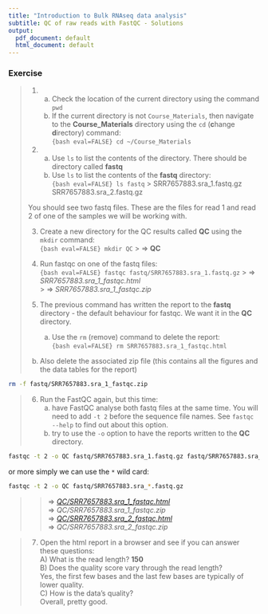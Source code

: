 ```yaml
---
title: "Introduction to Bulk RNAseq data analysis"
subtitle: QC of raw reads with FastQC - Solutions
output:
  pdf_document: default
  html_document: default
---
```


### Exercise

> 1. 
>       a) Check the location of the current directory using the command `pwd`  
>       b) If the current directory is not
>       `Course_Materials`, then navigate to the
>       **Course_Materials** directory using the `cd` (**c**hange
>       **d**irectory) command:  
>```{bash eval=FALSE}
> cd ~/Course_Materials
>```
>
> 2.   
>       a) Use `ls` to list the contents of the directory. There should be directory
>    called **fastq**    
>       b) Use `ls` to list the contents of the **fastq** directory:  
>```{bash eval=FALSE}
> ls fastq
>```
>> SRR7657883.sra_1.fastq.gz  SRR7657883.sra_2.fastq.gz
>
> You should see two fastq files. These are the files for read 1 and read 2
> of one of the samples we will be working with.
>
> 3. Create a new directory for the QC results called **QC** using the `mkdir`
>    command:  
>```{bash eval=FALSE}
> mkdir QC  
>```
>> $\Rightarrow$ **QC** 
>
> 4. Run fastqc on one of the fastq files:  
>```{bash eval=FALSE}
> fastqc fastq/SRR7657883.sra_1.fastq.gz  
>```
>> $\Rightarrow$ *SRR7657883.sra_1_fastqc.html*  
>> $\Rightarrow$ *SRR7657883.sra_1_fastqc.zip*
>
> 5. The previous command has written the report to the **fastq** directory -
>    the default behaviour for fastqc. We want it in the **QC** directory. 
>       a) Use the `rm` (remove) command to delete the report:  
>```{bash eval=FALSE}
> rm SRR7657883.sra_1_fastqc.html  
>```  
>  b) Also delete the associated zip file (this contains all the figures and the
>    data tables for the report)

```bash
rm -f fastq/SRR7657883.sra_1_fastqc.zip
```

> 6. Run the FastQC again, but this time:
>       a) have FastQC analyse both fastq files at the same time. You will need 
>          to add `-t 2` before the sequence file names. See `fastqc --help` to
>          find  out about this option.
>       b) try to use the `-o` option to have the reports written to the **QC** 
>          directory.

```bash
fastqc -t 2 -o QC fastq/SRR7657883.sra_1.fastq.gz fastq/SRR7657883.sra_2.fastq.gz
```

or more simply we can use the `*` wild card:

```bash
fastqc -t 2 -o QC fastq/SRR7657883.sra_*.fastq.gz
```

>> $\Rightarrow$ [*QC/SRR7657883.sra_1_fastqc.html*](../additional_scripts/SRR7657883.sra_1_fastqc.html)     
>> $\Rightarrow$ *QC/SRR7657883.sra_1_fastqc.zip*  
>> $\Rightarrow$ [*QC/SRR7657883.sra_2_fastqc.html*](../additional_scripts/SRR7657883.sra_2_fastqc.html)       
>> $\Rightarrow$ *QC/SRR7657883.sra_2_fastqc.zip*

>  
> 7. Open the html report in a browser and see if you can answer these questions:  
>           A) What is the read length? **150**  
>           B) Does the quality score vary through the read length?  
>               Yes, the first few bases and the last few bases are typically
>               of lower quality.  
>           C) How is the data's quality?  
>               Overall, pretty good.
